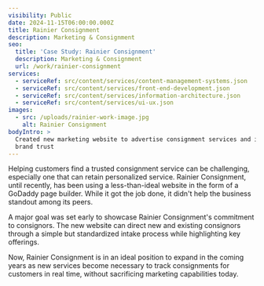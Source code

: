 ```yaml
---
visibility: Public
date: 2024-11-15T06:00:00.000Z
title: Rainier Consignment
description: Marketing & Consignment
seo:
  title: 'Case Study: Rainier Consignment'
  description: Marketing & Consignment
  url: /work/rainier-consignment
services:
  - serviceRef: src/content/services/content-management-systems.json
  - serviceRef: src/content/services/front-end-development.json
  - serviceRef: src/content/services/information-architecture.json
  - serviceRef: src/content/services/ui-ux.json
images:
  - src: /uploads/rainier-work-image.jpg
    alt: Rainier Consignment
bodyIntro: >
  Created new marketing website to advertise consignment services and increase
  brand trust
---
```


<CallToAction href="https://rainierconsignment.com" label="View Website" />

Helping customers find a trusted consignment service can be challenging, especially one that can retain personalized service. Rainier Consignment, until recently, has been using a less-than-ideal website in the form of a GoDaddy page builder. While it got the job done, it didn't help the business standout among its peers.

A major goal was set early to showcase Rainier Consignment's commitment to consignors. The new website can direct new and existing consignors through a simple but standardized intake process while highlighting key offerings.

Now, Rainier Consignment is in an ideal position to expand in the coming years as new services become necessary to track consignments for customers in real time, without sacrificing marketing capabilities today.
